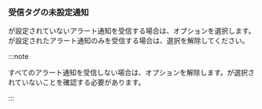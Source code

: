 ### 受信タグの未設定通知

<ImgLang img='receive-untag-event.png' desc='受信タグ' />

<Cmdname sid="event_tag" className="uitext" />が設定されていないアラート通知を受信する場合は、<Cmdname sid="ITM05991" className="uitext" />オプションを選択します。<Cmdname sid="event_tag" className="uitext" />が設定されたアラート通知のみを受信する場合は、選択を解除してください。

:::note

すべてのアラート通知を受信しない場合は、オプションを解除します。<Cmdname sid="event_tag" className="uitext" />が選択されていないことを確認する必要があります。

:::
